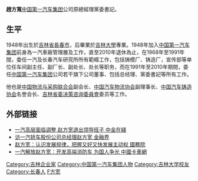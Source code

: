 {{No footnotes|time=2020-01-31T01:25:52+00:00}}
'''趙方寬'''{{BD|1948年}}[[中国第一汽车集团|中国第一汽车集团]]公司原總經理黨委書記。

==生平==
1948年出生於[[吉林省|吉林省]][[長春市|長春市]]，后畢業於[[吉林大學|吉林大學]]專業。1948年加入[[中国第一汽车集团|中国第一汽车集团]]前身為一汽車廠管理層及工作，直至2010年退休為止，在1968年至1991年間，委任一汽及长春汽车研究所所有範疇工作，包括铸模厂、铸造厂，宣传部等单位任车间副主任、副厂长、副处长、处长等职务，而在1991年至2010年期間，委任[[中国第一汽车集团|中国第一汽车集团]]公司若干旗下公司董事、包括总经理、黨委書記等所有工作。

他也是[[中国物流与采购联合会|中国物流与采购联合会]]副会长、[[中国汽车物流协会|中国汽车物流协会]]副理事长、[[中国汽车铸造协会|中国汽车铸造协会]]名誉会长、[[吉林省委决策咨询委員會|吉林省委决策咨询委員會]]委员等工作。

== 外部链接 ==
* [https://web.archive.org/web/20160304125558/http://auto.cnfol.com/101118/169,1691,8822061,00.shtml 一汽高层面临调整 赵方宽退出领导班子 中金在綫]
* [https://web.archive.org/web/20160304221623/http://www1.jrj.com.cn/NewsRead/Detail.asp?NewsID=299674 访一汽轿车股份公司总经理赵方宽 金融界]
* [http://www.sasac.gov.cn/n1180/n6130640/n6192763/n6218677/6331796.html 赵方宽：认识发展规律，把握又好又快发展主动权 國務院] {{Wayback|url=http://www.sasac.gov.cn/n1180/n6130640/n6192763/n6218677/6331796.html |date=20090503025437 }}
* [https://web.archive.org/web/20101119203842/http://www.chinatruck.org/ourpoint/2010/1014/article_34987.html 一汽解放赵方宽：开发高端消防车 为国人争光 中國卡車網]

{{DEFAULTSORT:Zhao fangkuan}}
[[Category:吉林企业家|Category:吉林企业家]]
[[Category:中国第一汽车集团人物|Category:中国第一汽车集团人物]]
[[Category:吉林大学校友|Category:吉林大学校友]]
[[Category:长春人|Category:长春人]]
[[Category:赵姓|F方宽]]